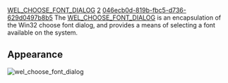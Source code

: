 [[Property:title|WEL_CHOOSE_FONT_DIALOG]]
[[Property:weight|2]]
[[Property:uuid|046ecb0d-819b-fbc5-d736-629d0497b8b5]]
The [[ref:libraries/wel/reference/wel_choose_font_dialog_chart|WEL_CHOOSE_FONT_DIALOG]]  is an encapsulation of the Win32 choose font dialog, and provides a means of selecting a font available on the system. 

==Appearance==
 [[Image:wel-choose-font-dialog|wel_choose_font_dialog]]  <br/>
<br/>

{{seealso|<br/>
[[stddlgs cluster|Standard dialogs]]  }}




